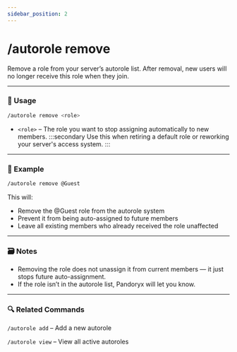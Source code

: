 ```yaml
---
sidebar_position: 2
---
```


# /autorole remove

Remove a role from your server’s autorole list. After removal, new users will no longer receive this role when they join.

<hr className="md-divider-gradient" />

### 💬 Usage
```bash
/autorole remove <role>
```
- `<role>` – The role you want to stop assigning automatically to new members.
:::secondary
Use this when retiring a default role or reworking your server's access system.
:::

<hr className="md-divider-gradient" />

### 📌 Example
```bash
/autorole remove @Guest
```
This will:
- Remove the @Guest role from the autorole system
- Prevent it from being auto-assigned to future members
- Leave all existing members who already received the role unaffected

<hr className="md-divider-gradient" />

### 🗃️ Notes
- Removing the role does not unassign it from current members — it just stops future auto-assignment.
- If the role isn’t in the autorole list, Pandoryx will let you know.

<hr className="md-divider-gradient" />

### 🔍 Related Commands
`/autorole add` – Add a new autorole

`/autorole view` – View all active autoroles